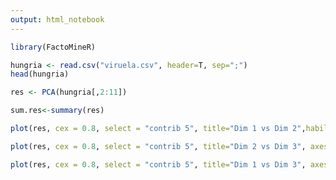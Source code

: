 ```yaml
---
output: html_notebook
---
```



```r
library(FactoMineR)
```

```r
hungria <- read.csv("viruela.csv", header=T, sep=";")
head(hungria)
```

```r
res <- PCA(hungria[,2:11])
```

```r

sum.res<-summary(res)

```
```r
plot(res, cex = 0.8, select = "contrib 5", title="Dim 1 vs Dim 2",habillage = "cos2")
```


```r
plot(res, cex = 0.8, select = "contrib 5", title="Dim 2 vs Dim 3", axes=2:3,habillage = "cos2")
```
```r
plot(res, cex = 0.8, select = "contrib 5", title="Dim 1 vs Dim 3", axes = c(1, 3),habillage = "cos2")
```

